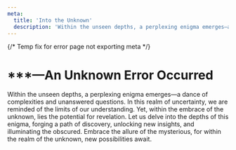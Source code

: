 ```yaml
---
meta:
  title: 'Into the Unknown'
  description: 'Within the unseen depths, a perplexing enigma emerges—a dance of complexities and unanswered questions.'
---
```


{/* Temp fix for error page not exporting meta */}

<title>Into the Unkown</title>

# \*\*\*—An Unknown Error Occurred

Within the unseen depths, a perplexing enigma emerges—a dance of complexities and unanswered questions. In this realm of uncertainty, we are reminded of the limits of our understanding. Yet, within the embrace of the unknown, lies the potential for revelation. Let us delve into the depths of this enigma, forging a path of discovery, unlocking new insights, and illuminating the obscured. Embrace the allure of the mysterious, for within the realm of the unknown, new possibilities await.
